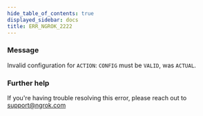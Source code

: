 ```yaml
---
hide_table_of_contents: true
displayed_sidebar: docs
title: ERR_NGROK_2222
---
```




### Message

Invalid configuration for `ACTION`: `CONFIG` must be `VALID`, was `ACTUAL`.

<ErrorDetails error="err_ngrok_2222" />

### Further help

If you're having trouble resolving this error, please reach out to [support@ngrok.com](mailto:support@ngrok.com?subject=Help%20with%20ERR_NGROK_2222)
